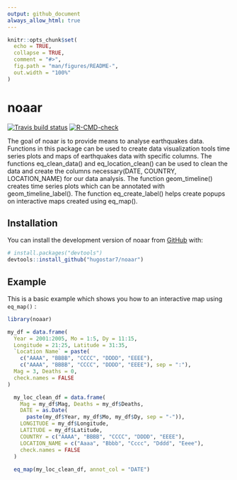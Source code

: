 ```yaml
---
output: github_document
always_allow_html: true
---
```


<!-- README.md is generated from README.Rmd. Please edit that file -->

```r
knitr::opts_chunk$set(
  echo = TRUE,
  collapse = TRUE,
  comment = "#>",
  fig.path = "man/figures/README-",
  out.width = "100%"
)
```

# noaar

<!-- badges: start -->
[![Travis build status](https://travis-ci.com/hugostar7/noaar.svg?branch=main)](https://travis-ci.com/hugostar7/noaar)
[![R-CMD-check](https://github.com/hugostar7/noaar/actions/workflows/R-CMD-check.yaml/badge.svg)](https://github.com/hugostar7/noaar/actions/workflows/R-CMD-check.yaml)
<!-- badges: end -->

The goal of noaar is to provide means to analyse earthquakes data. Functions in this package can be used to create data visualization tools time series plots and maps of earthquakes data with specific columns. 
The functions eq_clean_data() and eq_location_clean() can be used to clean  the data and create the columns necessary(DATE, COUNTRY,
LOCATION_NAME) for our data analysis. The function geom_timeline() creates time series plots which can be  annotated with geom_timeline_label(). The function eq_create_label() helps create popups on interactive maps  created using eq_map().

## Installation

You can install the development version of noaar from [GitHub](https://github.com/) with:

``` r
# install.packages("devtools")
devtools::install_github("hugostar7/noaar")
```

## Example

This is a basic example which shows you how to an interactive map using `eq_map()` :

```r
library(noaar)

my_df = data.frame(
  Year = 2001:2005, Mo = 1:5, Dy = 11:15,
  Longitude = 21:25, Latitude = 31:35,
  `Location Name` = paste(
    c("AAAA", "BBBB", "CCCC", "DDDD", "EEEE"),
    c("AAAA", "BBBB", "CCCC", "DDDD", "EEEE"), sep = ":"),
  Mag = 3, Deaths = 0,
  check.names = FALSE
)

  my_loc_clean_df = data.frame(
    Mag = my_df$Mag, Deaths = my_df$Deaths,
    DATE = as.Date(
      paste(my_df$Year, my_df$Mo, my_df$Dy, sep = "-")),
    LONGITUDE = my_df$Longitude,
    LATITUDE = my_df$Latitude,
    COUNTRY = c("AAAA", "BBBB", "CCCC", "DDDD", "EEEE"),
    LOCATION_NAME = c("Aaaa", "Bbbb", "Cccc", "Dddd", "Eeee"),
    check.names = FALSE
  )
  
  eq_map(my_loc_clean_df, annot_col = "DATE")
```
